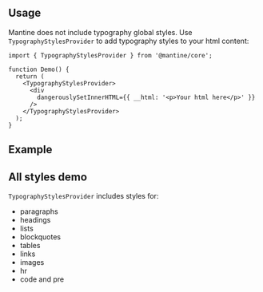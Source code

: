 

## Usage

Mantine does not include typography global styles.
Use `TypographyStylesProvider` to add typography styles to your html content:

```tsx
import { TypographyStylesProvider } from '@mantine/core';

function Demo() {
  return (
    <TypographyStylesProvider>
      <div
        dangerouslySetInnerHTML={{ __html: '<p>Your html here</p>' }}
      />
    </TypographyStylesProvider>
  );
}
```

## Example

<Demo data={TypographyStylesProviderDemos.usage} />

## All styles demo

`TypographyStylesProvider` includes styles for:

- paragraphs
- headings
- lists
- blockquotes
- tables
- links
- images
- hr
- code and pre

<Demo data={TypographyStylesProviderDemos.all} />
